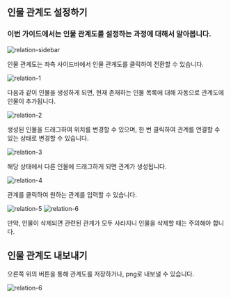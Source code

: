 ## 인물 관계도 설정하기

### 이번 가이드에서는 인물 관계도를 설정하는 과정에 대해서 알아봅니다.

![relation-sidebar](/guide-image/relation-sidebar.png)

인물 관계도는 좌측 사이드바에서 인물 관계도를 클릭하여 전환할 수 있습니다.

![relation-1](/guide-image/relation-1.png)

다음과 같이 인물을 생성하게 되면, 현재 존재하는 인물 목록에 대해 자동으로 관계도에 인물이 추가됩니다.

![relation-2](/guide-image/relation-2.png)

생성된 인물을 드래그하여 위치를 변경할 수 있으며, 한 번 클릭하여 관계를 연결할 수 있는 상태로 변경할 수 있습니다.

![relation-3](/guide-image/relation-3.png)

해당 상태에서 다른 인물에 드래그하게 되면 관계가 생성됩니다.

![relation-4](/guide-image/relation-4.png)

관계를 클릭하여 원하는 관계를 입력할 수 있습니다.

![relation-5](/guide-image/relation-5.png)
![relation-6](/guide-image/relation-6.png)

만약, 인물이 삭제되면 관련된 관계가 모두 사라지니 인물을 삭제할 때는 주의해야 합니다.

## 인물 관계도 내보내기

오른쪽 위의 버튼을 통해 관계도를 저장하거나, png로 내보낼 수 있습니다.

![relation-6](/guide-image/relation-7.png)
